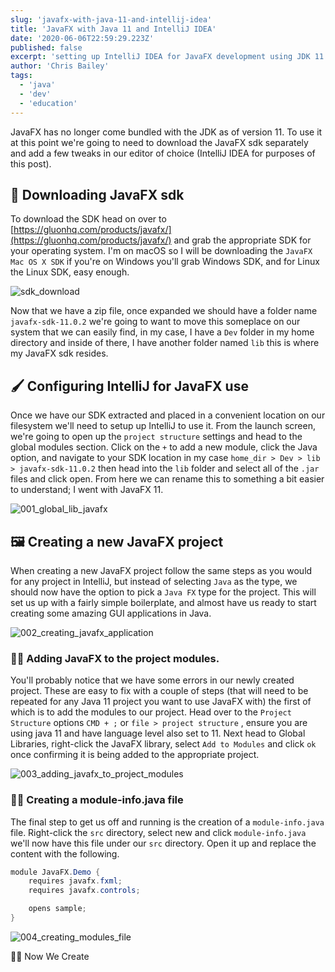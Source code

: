 ```yaml
---
slug: 'javafx-with-java-11-and-intellij-idea'
title: 'JavaFX with Java 11 and IntelliJ IDEA'
date: '2020-06-06T22:59:29.223Z'
published: false
excerpt: 'setting up IntelliJ IDEA for JavaFX development using JDK 11'
author: 'Chris Bailey'
tags:
  - 'java'
  - 'dev'
  - 'education'
---
```


JavaFX has no longer come bundled with the JDK as of version 11. To use it at this point we're going to need to download the JavaFX sdk separately and add a few tweaks in our editor of choice (IntelliJ IDEA for purposes of this post).

## 🎨 Downloading JavaFX sdk

To download the SDK head on over to [https://gluonhq.com/products/javafx/](https://gluonhq.com/products/javafx/) and grab the appropriate SDK for your operating system. I'm on macOS so I will be downloading the `JavaFX Mac OS X SDK` if you're on Windows you'll grab Windows SDK, and for Linux the Linux SDK, easy enough.

![sdk_download](sdk_download.png)

Now that we have a zip file, once expanded we should have a folder name `javafx-sdk-11.0.2` we're going to want to move this someplace on our system that we can easily find, in my case, I have a `Dev` folder in my home directory and inside of there, I have another folder named `lib` this is where my JavaFX sdk resides.

## 🖌 Configuring IntelliJ for JavaFX use

Once we have our SDK extracted and placed in a convenient location on our filesystem we'll need to setup up IntelliJ to use it. From the launch screen, we're going to open up the `project structure` settings and head to the global modules section. Click on the `+` to add a new module, click the Java option, and navigate to your SDK location in my case `home_dir > Dev > lib > javafx-sdk-11.0.2` then head into the `lib` folder and select all of the `.jar` files and click open. From here we can rename this to something a bit easier to understand; I went with JavaFX 11.

![001_global_lib_javafx](./001_adding_sdk_to_intellij.gif)

## 🖼 Creating a new JavaFX project

When creating a new JavaFX project follow the same steps as you would for any project in IntelliJ, but instead of selecting `Java` as the type, we should now have the option to pick a `Java FX` type for the project. This will set us up with a fairly simple boilerplate, and almost have us ready to start creating some amazing GUI applications in Java.

![002_creating_javafx_application](002_creating_java_fx_application.gif)

### 👨‍🎤 Adding JavaFX to the project modules.

You'll probably notice that we have some errors in our newly created project. These are easy to fix with a couple of steps (that will need to be repeated for any Java 11 project you want to use JavaFX with) the first of which is to add the modules to our project. Head over to the `Project Structure` options `CMD + ;` or `file > project structure` , ensure you are using java 11 and have language level also set to 11. Next head to Global Libraries, right-click the JavaFX library, select `Add to Modules` and click `ok` once confirming it is being added to the appropriate project.

![003_adding_javafx_to_project_modules](003_adding_javafx_sdk_to_project.gif)

### 👩‍🎤 Creating a module-info.java file

The final step to get us off and running is the creation of a `module-info.java` file. Right-click the `src` directory, select new and click `module-info.java` we'll now have this file under our `src` directory. Open it up and replace the content with the following.

```java
module JavaFX.Demo {
    requires javafx.fxml;
    requires javafx.controls;

    opens sample;
}
```

![004_creating_modules_file](004_creating_module_info.gif)

👩‍🎨 Now We Create
